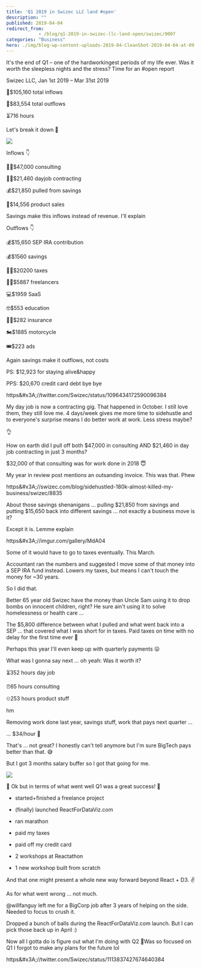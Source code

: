 ```yaml
---
title: 'Q1 2019 in Swizec LLC land #open'
description: ""
published: 2019-04-04
redirect_from: 
            - /blog/q1-2019-in-swizec-llc-land-open/swizec/9007
categories: "Business"
hero: ./img/blog-wp-content-uploads-2019-04-CleanShot-2019-04-04-at-09.10.27@2x-1024x497.png
---
```

It&#x27;s the end of Q1 – one of the hardworkingest periods of my life ever. Was it worth the sleepless nights and the stress? Time for an #open report



Swizec LLC, Jan 1st 2019 – Mar 31st 2019



🤑$105,160 total inflows



💸$83,554 total outflows



⏳716 hours



Let&#x27;s break it down 🤔



![](./img/blog-wp-content-uploads-2019-04-CleanShot-2019-04-04-at-09.10.27@2x-1024x497.png)



Inflows 👇



👨‍⚕️$47,000 consulting



👨‍💻$21,460 dayjob contracting



💰$21,850 pulled from savings



👾$14,556 product sales



Savings make this inflows instead of revenue. I&#x27;ll explain



Outflows 👇



💰$15,650 SEP IRA contribution



💰$1560 savings



🧛‍♂️$20200 taxes



👩‍💻$5887 freelancers



💻$1959 SaaS



🤓$553 education



👨‍⚕️$282 insurance



🏍$1885 motorcycle



🎟$223 ads



Again savings make it outflows, not costs



PS: $12,923 for staying alive&amp;happy



PPS: $20,670 credit card debt bye bye



https&amp;#x3A;//twitter.com/Swizec/status/1096434172590096384



My day job is now a contracting gig. That happened in October. I still love them, they still love me. 4 days/week gives me more time to sidehustle and to everyone&#x27;s surprise means I do better work at work. Less stress maybe?



👌



How on earth did I pull off both $47,000 in consulting AND $21,460 in day job contracting in just 3 months?



$32,000 of that consulting was for work done in 2018 😇



My year in review post mentions an outsanding invoice. This was that. Phew



https&amp;#x3A;//swizec.com/blog/sidehustled-180k-almost-killed-my-business/swizec/8835



About those savings shenanigans ... pulling $21,850 from savings and putting $15,650 back into different savings ... not exactly a business move is it?



Except it is. Lemme explain



https&amp;#x3A;//imgur.com/gallery/MdA04



Some of it would have to go to taxes eventually. This March.



Accountant ran the numbers and suggested I move some of that money into a SEP IRA fund instead. Lowers my taxes, but means I can&#x27;t touch the money for ~30 years.



So I did that.



Better 65 year old Swizec have the money than Uncle Sam using it to drop bombs on innocent children, right? He sure ain&#x27;t using it to solve homelessness or health care ...



The $5,800 difference between what I pulled and what went back into a SEP ... that covered what I was short for in taxes. Paid taxes on time with no delay for the first time ever 💪



Perhaps this year I&#x27;ll even keep up with quarterly payments 😛



What was I gonna say next ... oh yeah: Was it worth it?



⏳352 hours day job



⏰65 hours consulting



⏲253 hours product stuff



hm



Removing work done last year, savings stuff, work that pays next quarter ...



... $34/hour 🤔



That&#x27;s ... not great? I honestly can&#x27;t tell anymore but I&#x27;m sure BigTech pays better than that. 😅



But I got 3 months salary buffer so I got that going for me.



![](./img/media-TPl5N4Ci49ZQY-giphy.gif)



🎉 Ok but in terms of what went well Q1 was a great success! 🎉



- started+finished a freelance project



- (finally) launched ReactForDataViz.com

- ran marathon

- paid my taxes

- paid off my credit card

- 2 workshops at Reactathon

- 1 new workshop built from scratch



And that one might present a whole new way forward beyond React + D3. ✌️

As for what went wrong ... not much.



@willfanguy left me for a BigCorp job after 3 years of helping on the side. Needed to focus to crush it.



Dropped a bunch of balls during the ReactForDataViz.com launch. But I can pick those back up in April :)



Now all I gotta do is figure out what I&#x27;m doing with Q2 🤔Was so focused on Q1 I forgot to make any plans for the future lol



https&amp;#x3A;//twitter.com/Swizec/status/1113837427674640384